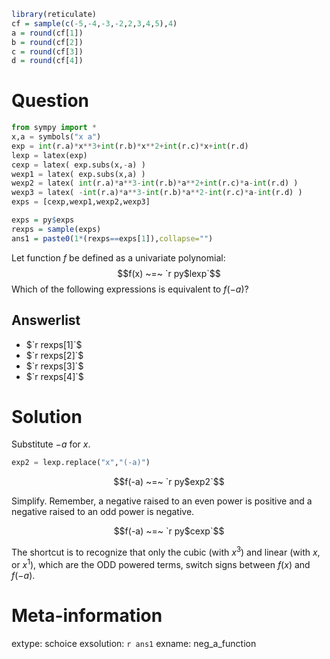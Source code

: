 ```r
library(reticulate)
cf = sample(c(-5,-4,-3,-2,2,3,4,5),4)
a = round(cf[1])
b = round(cf[2])
c = round(cf[3])
d = round(cf[4])
```



Question
========

```python
from sympy import *
x,a = symbols("x a")
exp = int(r.a)*x**3+int(r.b)*x**2+int(r.c)*x+int(r.d)
lexp = latex(exp)
cexp = latex( exp.subs(x,-a) )
wexp1 = latex( exp.subs(x,a) )
wexp2 = latex( int(r.a)*a**3-int(r.b)*a**2+int(r.c)*a-int(r.d) )
wexp3 = latex( -int(r.a)*a**3-int(r.b)*a**2-int(r.c)*a-int(r.d) )
exps = [cexp,wexp1,wexp2,wexp3]
```

```r
exps = py$exps
rexps = sample(exps)
ans1 = paste0(1*(rexps==exps[1]),collapse="")
```

Let function $f$ be defined as a univariate polynomial:
$$f(x) ~=~ `r py$lexp`$$
Which of the following expressions is equivalent to $f(-a)$?

Answerlist
--------

* $`r rexps[1]`$
* $`r rexps[2]`$
* $`r rexps[3]`$
* $`r rexps[4]`$


Solution
========

Substitute $-a$ for $x$.

```python
exp2 = lexp.replace("x","(-a)")
```

$$f(-a) ~=~ `r py$exp2`$$

Simplify. Remember, a negative raised to an even power is positive and a negative raised to an odd power is negative.

$$f(-a) ~=~ `r py$cexp`$$

The shortcut is to recognize that only the cubic (with $x^3$) and linear (with $x$, or $x^1$), which are the ODD powered terms, switch signs between $f(x)$ and $f(-a)$.

Meta-information
============
extype: schoice
exsolution: `r ans1`
exname: neg_a_function